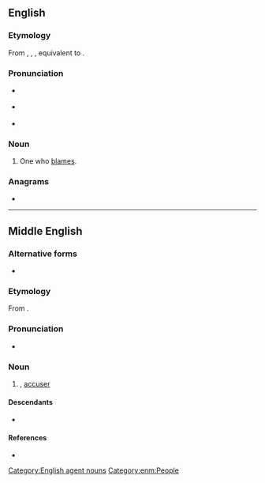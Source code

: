 {{also|Blamer|blâmer}}
==English==

===Etymology===
From {{inh|en|enm|blamer}}, {{m|enm|blamear}}, {{m|enm|blamere}}, equivalent to {{suffix|en|blame|er|id2=agent noun}}.

===Pronunciation===
* {{a|RP}} {{IPA|en|/ˈbleɪmə/}}
* {{a|GenAm}} {{IPA|en|/ˈbleɪmɚ/}}
* {{rhymes|en|eɪmə(ɹ)|s=2}}

===Noun===
{{en-noun}}

# One who [[blame]]s.

===Anagrams===
* {{anagrams|en|a=abelmr|Ambler|Balmer|Marble|ambler|lamber|marble|ramble}}

[[Category:English agent nouns]]

----

==Middle English==

===Alternative forms===
* {{alter|enm|blamear|blamere}}

===Etymology===
From {{af|enm|blamen|-er}}.

===Pronunciation===
* {{IPA|enm|/ˈblaːmər(ə)/}}

===Noun===
{{enm-noun|blamers}}

# {{l|en|blamer}}, [[accuser]]

====Descendants====
* {{desc|en|blamer}}

====References====
* {{R:MED Online|entry=blāmer|pos=n|id=MED5083}}

[[Category:enm:People]]